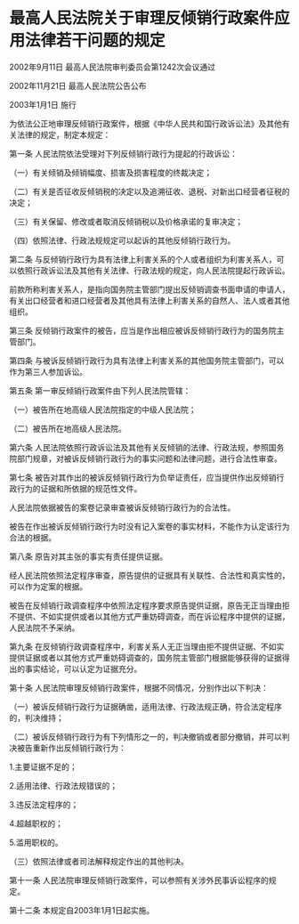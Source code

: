 # 最高人民法院关于审理反倾销行政案件应用法律若干问题的规定

2002年9月11日 最高人民法院审判委员会第1242次会议通过

2002年11月21日 最高人民法院公告公布

2003年1月1日 施行

  

为依法公正地审理反倾销行政案件，根据《中华人民共和国行政诉讼法》及其他有关法律的规定，制定本规定：

第一条 人民法院依法受理对下列反倾销行政行为提起的行政诉讼：

（一）有关倾销及倾销幅度、损害及损害程度的终裁决定；

（二）有关是否征收反倾销税的决定以及追溯征收、退税、对新出口经营者征税的决定；

（三）有关保留、修改或者取消反倾销税以及价格承诺的复审决定；

（四）依照法律、行政法规规定可以起诉的其他反倾销行政行为。

第二条 与反倾销行政行为具有法律上利害关系的个人或者组织为利害关系人，可以依照行政诉讼法及其他有关法律、行政法规的规定，向人民法院提起行政诉讼。

前款所称利害关系人，是指向国务院主管部门提出反倾销调查书面申请的申请人，有关出口经营者和进口经营者及其他具有法律上利害关系的自然人、法人或者其他组织。

第三条 反倾销行政案件的被告，应当是作出相应被诉反倾销行政行为的国务院主管部门。

第四条 与被诉反倾销行政行为具有法律上利害关系的其他国务院主管部门，可以作为第三人参加诉讼。

第五条 第一审反倾销行政案件由下列人民法院管辖：

（一）被告所在地高级人民法院指定的中级人民法院；

（二）被告所在地高级人民法院。

第六条 人民法院依照行政诉讼法及其他有关反倾销的法律、行政法规，参照国务院部门规章，对被诉反倾销行政行为的事实问题和法律问题，进行合法性审查。

第七条 被告对其作出的被诉反倾销行政行为负举证责任，应当提供作出反倾销行政行为的证据和所依据的规范性文件。

人民法院依据被告的案卷记录审查被诉反倾销行政行为的合法性。

被告在作出被诉反倾销行政行为时没有记入案卷的事实材料，不能作为认定该行为合法的根据。

第八条 原告对其主张的事实有责任提供证据。

经人民法院依照法定程序审查，原告提供的证据具有关联性、合法性和真实性的，可以作为定案的根据。

被告在反倾销行政调查程序中依照法定程序要求原告提供证据，原告无正当理由拒不提供、不如实提供或者以其他方式严重妨碍调查，而在诉讼程序中提供的证据，人民法院不予采纳。

第九条 在反倾销行政调查程序中，利害关系人无正当理由拒不提供证据、不如实提供证据或者以其他方式严重妨碍调查的，国务院主管部门根据能够获得的证据得出的事实结论，可以认定为证据充分。

第十条 人民法院审理反倾销行政案件，根据不同情况，分别作出以下判决：

（一）被诉反倾销行政行为证据确凿，适用法律、行政法规正确，符合法定程序的，判决维持；

（二）被诉反倾销行政行为有下列情形之一的，判决撤销或者部分撤销，并可以判决被告重新作出反倾销行政行为：

1.主要证据不足的；

2.适用法律、行政法规错误的；

3.违反法定程序的；

4.超越职权的；

5.滥用职权的。

（三）依照法律或者司法解释规定作出的其他判决。

第十一条 人民法院审理反倾销行政案件，可以参照有关涉外民事诉讼程序的规定。

第十二条 本规定自2003年1月1日起实施。